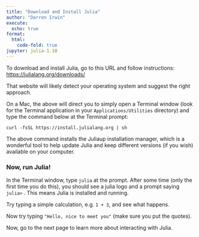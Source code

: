 ```yaml
---
title: "Download and Install Julia"
author: "Darren Irwin"
execute:
  echo: true
format:
  html:
    code-fold: true
jupyter: julia-1.10
---
```


To download and install Julia, go to this URL and follow instructions: <https://julialang.org/downloads/>

That website will likely detect your operating system and suggest the right approach.

On a Mac, the above will direct you to simply open a Terminal window (look for the Terminal application in your `Applications/Utilities` directory) and type the command below at the Terminal prompt:

`curl -fsSL https://install.julialang.org | sh`

The above command installs the Juliaup installation manager, which is a wonderful tool to help update Julia and keep different versions (if you wish) available on your computer.

### Now, run Julia!

In the Terminal window, type `julia` at the prompt. After some time (only the first time you do this), you should see a julia logo and a prompt saying `julia>` . This means Julia is installed and running.

Try typing a simple calculation, e.g. `1 + 3`, and see what happens.

Now try typing `"Hello, nice to meet you"` (make sure you put the quotes).

Now, go to the next page to learn more about interacting with Julia.

